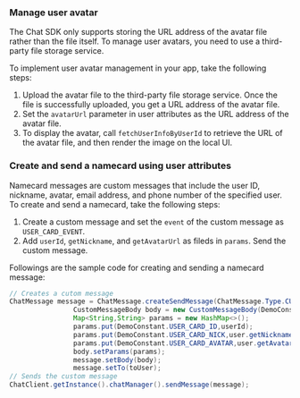 <PlatformWrapper platform="android">

### Manage user avatar

The Chat SDK only supports storing the URL address of the avatar file rather than the file itself. To manage user avatars, you need to use a third-party file storage service.

To implement user avatar management in your app, take the following steps:

1. Upload the avatar file to the third-party file storage service. Once the file is successfully uploaded, you get a URL address of the avatar file.
2. Set the `avatarUrl` parameter in user attributes as the URL address of the avatar file.
3. To display the avatar, call `fetchUserInfoByUserId` to retrieve the URL of the avatar file, and then render the image on the local UI.

### Create and send a namecard using user attributes

Namecard messages are custom messages that include the user ID, nickname, avatar, email address, and phone number of the specified user. To create and send a namecard, take the following steps:

1. Create a custom message and set the `event` of the custom message as `USER_CARD_EVENT`.
2. Add `userId`, `getNickname`, and `getAvatarUrl` as fileds in `params`. Send the custom message.

Followings are the sample code for creating and sending a namecard message:

```java
// Creates a cutom message
ChatMessage message = ChatMessage.createSendMessage(ChatMessage.Type.CUSTOM);
                CustomMessageBody body = new CustomMessageBody(DemoConstant.USER_CARD_EVENT);
                Map<String,String> params = new HashMap<>();
                params.put(DemoConstant.USER_CARD_ID,userId);
                params.put(DemoConstant.USER_CARD_NICK,user.getNickname());
                params.put(DemoConstant.USER_CARD_AVATAR,user.getAvatarUrl());
                body.setParams(params);
                message.setBody(body);
                message.setTo(toUser);
// Sends the custom message
ChatClient.getInstance().chatManager().sendMessage(message);
```

</PlatformWrapper>